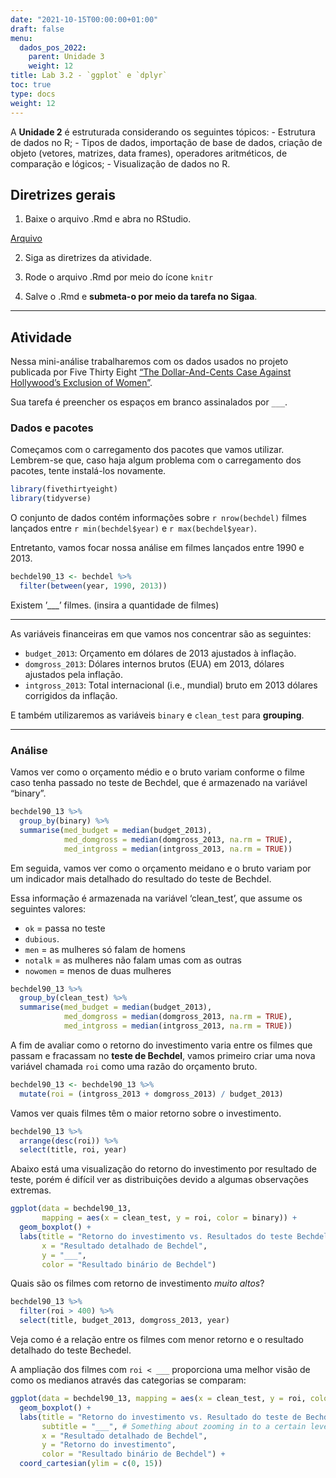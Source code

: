 ```yaml
---
date: "2021-10-15T00:00:00+01:00"
draft: false
menu:
  dados_pos_2022:
    parent: Unidade 3
    weight: 12
title: Lab 3.2 - `ggplot` e `dplyr`
toc: true
type: docs
weight: 12
---
```


A **Unidade 2** é estruturada considerando os seguintes tópicos:
- Estrutura de dados no R; 
- Tipos de dados, importação de base de dados, criação de objeto (vetores, matrizes, data frames), operadores aritméticos, de comparação e lógicos;
- Visualização de dados no R.

## **Diretrizes gerais**

1. Baixe o arquivo .Rmd e abra no RStudio. 

[Arquivo](https://cefetmgbr-my.sharepoint.com/:u:/g/personal/renataoliveira_cefetmg_br/EdOhUzJEDXhFsbtqeXPtQk4BG0o3aTwZCnp8ZdotdiNaxg?e=gHdRz4)

2. Siga as diretrizes da atividade. 

3. Rode o arquivo .Rmd por meio do ícone `knitr` 

4. Salve o .Rmd e **submeta-o por meio da tarefa no Sigaa**. 

<hr></hr>

## **Atividade**

Nessa mini-análise trabalharemos com os dados usados no projeto publicada por Five Thirty Eight ["The Dollar-And-Cents Case Against Hollywood's Exclusion of Women"](https://fivethirtyeight.com/features/the-dollar-and-cents-case-against-hollywoods-exclusion-of-women/).

Sua tarefa é preencher os espaços em branco assinalados por `___`.

### Dados e pacotes

Começamos com o carregamento dos pacotes que vamos utilizar. Lembrem-se que, caso haja algum problema com o carregamento dos pacotes, tente instalá-los novamente. 

```r
library(fivethirtyeight)
library(tidyverse)
```

O conjunto de dados contém informações sobre `r nrow(bechdel)` filmes lançados entre `r min(bechdel$year)` e `r max(bechdel$year)`.

Entretanto, vamos focar nossa análise em filmes lançados entre 1990 e 2013.

```r
bechdel90_13 <- bechdel %>% 
  filter(between(year, 1990, 2013))
```

Existem '___' filmes. (insira a quantidade de filmes)

---

As variáveis financeiras em que vamos nos concentrar são as seguintes:

- `budget_2013`: Orçamento em dólares de 2013 ajustados à inflação.
- `domgross_2013`: Dólares internos brutos (EUA) em 2013, dólares ajustados pela inflação.
- `intgross_2013`: Total internacional (i.e., mundial) bruto em 2013 dólares corrigidos da inflação.

E também utilizaremos as variáveis `binary` e `clean_test` para **grouping**.

---

### Análise

Vamos ver como o orçamento médio e o bruto variam conforme o filme caso tenha passado no teste de Bechdel, que é armazenado na variável "binary".

```r
bechdel90_13 %>%
  group_by(binary) %>%
  summarise(med_budget = median(budget_2013),
            med_domgross = median(domgross_2013, na.rm = TRUE),
            med_intgross = median(intgross_2013, na.rm = TRUE))
```

Em seguida, vamos ver como o orçamento meidano e o bruto variam por um indicador mais detalhado do resultado do teste de Bechdel.

Essa informação é armazenada na variável 'clean_test', que assume os seguintes valores:

- `ok` = passa no teste
- `dubious`.
- `men` = as mulheres só falam de homens
- `notalk` = as mulheres não falam umas com as outras
- `nowomen` = menos de duas mulheres

```r
bechdel90_13 %>%
  group_by(clean_test) %>%
  summarise(med_budget = median(budget_2013),
            med_domgross = median(domgross_2013, na.rm = TRUE),
            med_intgross = median(intgross_2013, na.rm = TRUE))
```

A fim de avaliar como o retorno do investimento varia entre os filmes que passam e fracassam no **teste de Bechdel**, vamos primeiro criar uma nova variável chamada `roi` como uma razão do orçamento bruto.

```r
bechdel90_13 <- bechdel90_13 %>%
  mutate(roi = (intgross_2013 + domgross_2013) / budget_2013)
```

Vamos ver quais filmes têm o maior retorno sobre o investimento.

```r
bechdel90_13 %>%
  arrange(desc(roi)) %>% 
  select(title, roi, year)
```

Abaixo está uma visualização do retorno do investimento por resultado de teste, porém é difícil ver as distribuições devido a algumas observações extremas.

```r
ggplot(data = bechdel90_13, 
       mapping = aes(x = clean_test, y = roi, color = binary)) +
  geom_boxplot() +
  labs(title = "Retorno do investimento vs. Resultados do teste Bechdel",
       x = "Resultado detalhado de Bechdel",
       y = "___",
       color = "Resultado binário de Bechdel")
```

Quais são os filmes com retorno de investimento *muito altos*?

```r
bechdel90_13 %>%
  filter(roi > 400) %>%
  select(title, budget_2013, domgross_2013, year)
```

Veja como é a relação entre os filmes com menor retorno e o resultado detalhado do teste Bechedel. 

A ampliação dos filmes com `roi < ___` proporciona uma melhor visão de como os medianos através das categorias se comparam:

```r
ggplot(data = bechdel90_13, mapping = aes(x = clean_test, y = roi, color = binary)) +
  geom_boxplot() +
  labs(title = "Retorno do investimento vs. Resultado do teste de Bechdel",
       subtitle = "___", # Something about zooming in to a certain level
       x = "Resultado detalhado de Bechdel",
       y = "Retorno do investimento",
       color = "Resultado binário de Bechdel") +
  coord_cartesian(ylim = c(0, 15))
```
